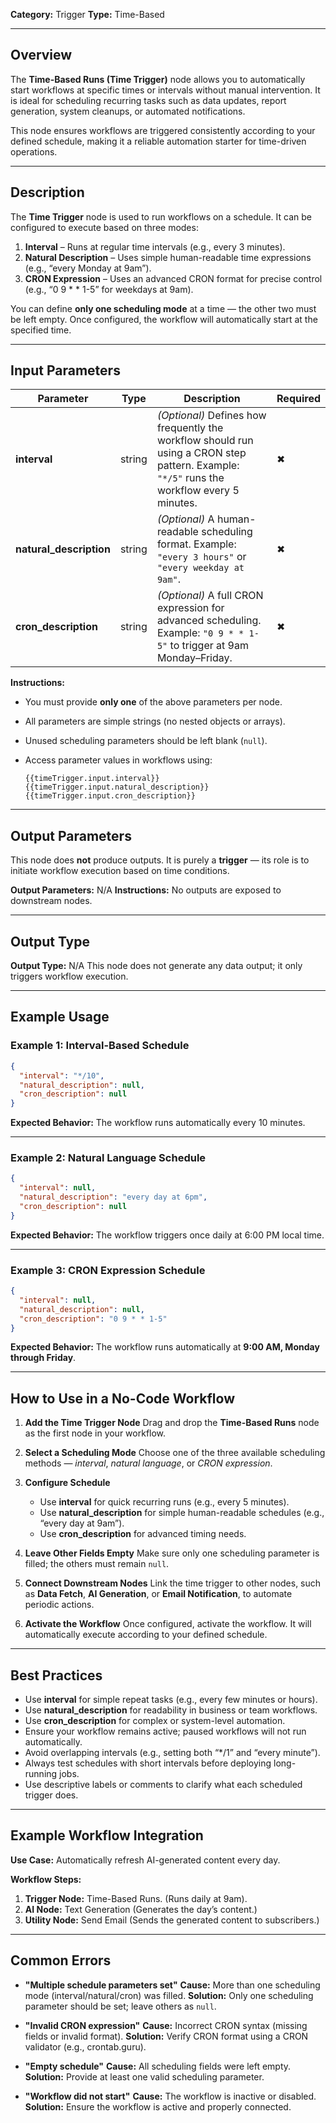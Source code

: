 **Category:** Trigger
**Type:** Time-Based

---

## Overview

The **Time-Based Runs (Time Trigger)** node allows you to automatically start workflows at specific times or intervals without manual intervention.
It is ideal for scheduling recurring tasks such as data updates, report generation, system cleanups, or automated notifications.

This node ensures workflows are triggered consistently according to your defined schedule, making it a reliable automation starter for time-driven operations.

---

## Description

The **Time Trigger** node is used to run workflows on a schedule.
It can be configured to execute based on three modes:

1. **Interval** – Runs at regular time intervals (e.g., every 3 minutes).
2. **Natural Description** – Uses simple human-readable time expressions (e.g., “every Monday at 9am”).
3. **CRON Expression** – Uses an advanced CRON format for precise control (e.g., “0 9 \* \* 1-5” for weekdays at 9am).

You can define **only one scheduling mode** at a time — the other two must be left empty.
Once configured, the workflow will automatically start at the specified time.

---

## Input Parameters

| **Parameter**           | **Type** | **Description**                                                                                                                            | **Required** |
| ----------------------- | -------- | ------------------------------------------------------------------------------------------------------------------------------------------ | ------------ |
| **interval**            | string   | _(Optional)_ Defines how frequently the workflow should run using a CRON step pattern. Example: `"*/5"` runs the workflow every 5 minutes. | ✖            |
| **natural_description** | string   | _(Optional)_ A human-readable scheduling format. Example: `"every 3 hours"` or `"every weekday at 9am"`.                                   | ✖            |
| **cron_description**    | string   | _(Optional)_ A full CRON expression for advanced scheduling. Example: `"0 9 * * 1-5"` to trigger at 9am Monday–Friday.                     | ✖            |

**Instructions:**

- You must provide **only one** of the above parameters per node.
- All parameters are simple strings (no nested objects or arrays).
- Unused scheduling parameters should be left blank (`null`).
- Access parameter values in workflows using:

  ```
  {{timeTrigger.input.interval}}
  {{timeTrigger.input.natural_description}}
  {{timeTrigger.input.cron_description}}
  ```

---

## Output Parameters

This node does **not** produce outputs.
It is purely a **trigger** — its role is to initiate workflow execution based on time conditions.

**Output Parameters:** N/A
**Instructions:** No outputs are exposed to downstream nodes.

---

## Output Type

**Output Type:** N/A
This node does not generate any data output; it only triggers workflow execution.

---

## Example Usage

### Example 1: Interval-Based Schedule

```json
{
  "interval": "*/10",
  "natural_description": null,
  "cron_description": null
}
```

**Expected Behavior:**
The workflow runs automatically every 10 minutes.

---

### Example 2: Natural Language Schedule

```json
{
  "interval": null,
  "natural_description": "every day at 6pm",
  "cron_description": null
}
```

**Expected Behavior:**
The workflow triggers once daily at 6:00 PM local time.

---

### Example 3: CRON Expression Schedule

```json
{
  "interval": null,
  "natural_description": null,
  "cron_description": "0 9 * * 1-5"
}
```

**Expected Behavior:**
The workflow runs automatically at **9:00 AM, Monday through Friday**.

---

## How to Use in a No-Code Workflow

1. **Add the Time Trigger Node**
   Drag and drop the **Time-Based Runs** node as the first node in your workflow.

2. **Select a Scheduling Mode**
   Choose one of the three available scheduling methods — _interval_, _natural language_, or _CRON expression_.

3. **Configure Schedule**

   - Use **interval** for quick recurring runs (e.g., every 5 minutes).
   - Use **natural_description** for simple human-readable schedules (e.g., “every day at 9am”).
   - Use **cron_description** for advanced timing needs.

4. **Leave Other Fields Empty**
   Make sure only one scheduling parameter is filled; the others must remain `null`.

5. **Connect Downstream Nodes**
   Link the time trigger to other nodes, such as **Data Fetch**, **AI Generation**, or **Email Notification**, to automate periodic actions.

6. **Activate the Workflow**
   Once configured, activate the workflow. It will automatically execute according to your defined schedule.

---

## Best Practices

- Use **interval** for simple repeat tasks (e.g., every few minutes or hours).
- Use **natural_description** for readability in business or team workflows.
- Use **cron_description** for complex or system-level automation.
- Ensure your workflow remains active; paused workflows will not run automatically.
- Avoid overlapping intervals (e.g., setting both “\*/1” and “every minute”).
- Always test schedules with short intervals before deploying long-running jobs.
- Use descriptive labels or comments to clarify what each scheduled trigger does.

---

## Example Workflow Integration

**Use Case:** Automatically refresh AI-generated content every day.

**Workflow Steps:**

1. **Trigger Node:** Time-Based Runs. (Runs daily at 9am).
2. **AI Node:** Text Generation (Generates the day’s content.)
3. **Utility Node:** Send Email (Sends the generated content to subscribers.)

---

## Common Errors

- **"Multiple schedule parameters set"**
  **Cause:** More than one scheduling mode (interval/natural/cron) was filled.
  **Solution:** Only one scheduling parameter should be set; leave others as `null`.

- **"Invalid CRON expression"**
  **Cause:** Incorrect CRON syntax (missing fields or invalid format).
  **Solution:** Verify CRON format using a CRON validator (e.g., crontab.guru).

- **"Empty schedule"**
  **Cause:** All scheduling fields were left empty.
  **Solution:** Provide at least one valid scheduling parameter.

- **"Workflow did not start"**
  **Cause:** The workflow is inactive or disabled.
  **Solution:** Ensure the workflow is active and properly connected.
